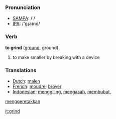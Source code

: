=== Pronunciation ===
*[[w:SAMPA|SAMPA]]: /'/
*[[w:IPA|IPA]]: /'gɻaɪnd/

=== Verb ===

'''to grind''' ([[ground]], ground)

# to make smaller by breaking with a device

=== Translations ===
*[[Dutch]]: [[malen]]
*[[French]]: [[moudre]]; [[broyer]]
*[[Indonesian]]: [[giling|menggiling]], [[asah|mengasah]], [[bubut|membubut]], 
[[geretak|menggeretakkan]]

[[it:grind]]